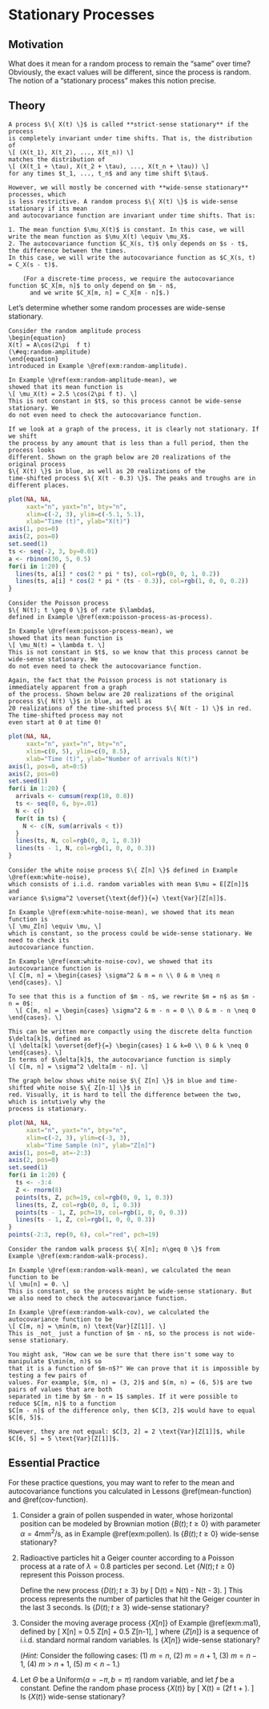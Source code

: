 # Stationary Processes {#stationary}

## Motivation {-}

What does it mean for a random process to remain the "same" over time? 
Obviously, the exact values will be different, since 
the process is random. The notion of a "stationary process" makes this notion precise.

## Theory {-}

```definition
A process $\{ X(t) \}$ is called **strict-sense stationary** if the process 
is completely invariant under time shifts. That is, the distribution of 
\[ (X(t_1), X(t_2), ..., X(t_n)) \]
matches the distribution of 
\[ (X(t_1 + \tau), X(t_2 + \tau), ..., X(t_n + \tau)) \]
for any times $t_1, ..., t_n$ and any time shift $\tau$.

However, we will mostly be concerned with **wide-sense stationary** processes, which 
is less restrictive. A random process $\{ X(t) \}$ is wide-sense stationary if its mean 
and autocovariance function are invariant under time shifts. That is:

1. The mean function $\mu_X(t)$ is constant. In this case, we will write the mean function as $\mu_X(t) \equiv \mu_X$.
2. The autocovariance function $C_X(s, t)$ only depends on $s - t$, the difference between the times. 
In this case, we will write the autocovariance function as $C_X(s, t) = C_X(s - t)$.

    (For a discrete-time process, we require the autocovariance function $C_X[m, n]$ to only depend on $m - n$, 
      and we write $C_X[m, n] = C_X[m - n]$.)
```

Let's determine whether some random processes are wide-sense stationary.

```example
Consider the random amplitude process 
\begin{equation}
X(t) = A\cos(2\pi  f t)
(\#eq:random-amplitude)
\end{equation}
introduced in Example \@ref(exm:random-amplitude). 

In Example \@ref(exm:random-amplitude-mean), we 
showed that its mean function is 
\[ \mu_X(t) = 2.5 \cos(2\pi f t). \]
This is not constant in $t$, so this process cannot be wide-sense stationary. We 
do not even need to check the autocovariance function.

If we look at a graph of the process, it is clearly not stationary. If we shift 
the process by any amount that is less than a full period, then the process looks 
different. Shown on the graph below are 20 realizations of the original process 
$\{ X(t) \}$ in blue, as well as 20 realizations of the 
time-shifted process $\{ X(t - 0.3) \}$. The peaks and troughs are in different places.
```

```r
plot(NA, NA,
     xaxt="n", yaxt="n", bty="n",
     xlim=c(-2, 3), ylim=c(-5.1, 5.1),
     xlab="Time (t)", ylab="X(t)")
axis(1, pos=0)
axis(2, pos=0)
set.seed(1)
ts <- seq(-2, 3, by=0.01)
a <- rbinom(30, 5, 0.5)
for(i in 1:20) {
  lines(ts, a[i] * cos(2 * pi * ts), col=rgb(0, 0, 1, 0.2))
  lines(ts, a[i] * cos(2 * pi * (ts - 0.3)), col=rgb(1, 0, 0, 0.2))
}
```


```example
Consider the Poisson process 
$\{ N(t); t \geq 0 \}$ of rate $\lambda$, 
defined in Example \@ref(exm:poisson-process-as-process).

In Example \@ref(exm:poisson-process-mean), we 
showed that its mean function is 
\[ \mu_N(t) = \lambda t. \]
This is not constant in $t$, so we know that this process cannot be wide-sense stationary. We 
do not even need to check the autocovariance function.

Again, the fact that the Poisson process is not stationary is immediately apparent from a graph 
of the process. Shown below are 20 realizations of the original process $\{ N(t) \}$ in blue, as well as 
20 realizations of the time-shifted process $\{ N(t - 1) \}$ in red. The time-shifted process may not 
even start at 0 at time 0!
```

```r
plot(NA, NA,
     xaxt="n", yaxt="n", bty="n",
     xlim=c(0, 5), ylim=c(0, 8.5),
     xlab="Time (t)", ylab="Number of arrivals N(t)")
axis(1, pos=0, at=0:5)
axis(2, pos=0)
set.seed(1)
for(i in 1:20) {
  arrivals <- cumsum(rexp(10, 0.8))
  ts <- seq(0, 6, by=.01)
  N <- c()
  for(t in ts) {
    N <- c(N, sum(arrivals < t))
  }
  lines(ts, N, col=rgb(0, 0, 1, 0.3))
  lines(ts - 1, N, col=rgb(1, 0, 0, 0.3))
}
```


```example
Consider the white noise process $\{ Z[n] \}$ defined in Example \@ref(exm:white-noise), 
which consists of i.i.d. random variables with mean $\mu = E[Z[n]]$ and 
variance $\sigma^2 \overset{\text{def}}{=} \text{Var}[Z[n]]$. 

In Example \@ref(exm:white-noise-mean), we showed that its mean function is 
\[ \mu_Z[n] \equiv \mu, \]
which is constant, so the process could be wide-sense stationary. We need to check its 
autocovariance function.

In Example \@ref(exm:white-noise-cov), we showed that its autocovariance function is 
\[ C[m, n] = \begin{cases} \sigma^2 & m = n \\ 0 & m \neq n \end{cases}. \]

To see that this is a function of $m - n$, we rewrite $m = n$ as $m - n = 0$:
  \[ C[m, n] = \begin{cases} \sigma^2 & m - n = 0 \\ 0 & m - n \neq 0 \end{cases}. \]

This can be written more compactly using the discrete delta function $\delta[k]$, defined as 
\[ \delta[k] \overset{def}{=} \begin{cases} 1 & k=0 \\ 0 & k \neq 0 \end{cases}. \]
In terms of $\delta[k]$, the autocovariance function is simply 
\[ C[m, n] = \sigma^2 \delta[m - n]. \]

The graph below shows white noise $\{ Z[n] \}$ in blue and time-shifted white noise $\{ Z[n-1] \}$ in 
red. Visually, it is hard to tell the difference between the two, which is intutively why the 
process is stationary.
```

```r
plot(NA, NA,
     xaxt="n", yaxt="n", bty="n",
     xlim=c(-2, 3), ylim=c(-3, 3),
     xlab="Time Sample (n)", ylab="Z[n]")
axis(1, pos=0, at=-2:3)
axis(2, pos=0)
set.seed(1)
for(i in 1:20) {
  ts <- -3:4
  Z <- rnorm(8)
  points(ts, Z, pch=19, col=rgb(0, 0, 1, 0.3))
  lines(ts, Z, col=rgb(0, 0, 1, 0.3))
  points(ts - 1, Z, pch=19, col=rgb(1, 0, 0, 0.3))
  lines(ts - 1, Z, col=rgb(1, 0, 0, 0.3))
}
points(-2:3, rep(0, 6), col="red", pch=19)
```

```example
Consider the random walk process $\{ X[n]; n\geq 0 \}$ from 
Example \@ref(exm:random-walk-process). 

In Example \@ref(exm:random-walk-mean), we calculated the mean function to be
\[ \mu[n] = 0. \]
This is constant, so the process might be wide-sense stationary. But 
we also need to check the autocovariance function.

In Example \@ref(exm:random-walk-cov), we calculated the autocovariance function to be 
\[ C[m, n] = \min(m, n) \text{Var}[Z[1]]. \]
This is _not_ just a function of $m - n$, so the process is not wide-sense stationary.

You might ask, "How can we be sure that there isn't some way to manipulate $\min(m, n)$ so 
that it is a function of $m-n$?" We can prove that it is impossible by testing a few pairs of 
values. For example, $(m, n) = (3, 2)$ and $(m, n) = (6, 5)$ are two pairs of values that are both 
separated in time by $m - n = 1$ samples. If it were possible to reduce $C[m, n]$ to a function 
$C[m - n]$ of the difference only, then $C[3, 2]$ would have to equal $C[6, 5]$. 

However, they are not equal: $C[3, 2] = 2 \text{Var}[Z[1]]$, while $C[6, 5] = 5 \text{Var}[Z[1]]$.
```


## Essential Practice {-}

For these practice questions, you may want to refer to the mean and autocovariance functions you 
calculated in Lessons \@ref(mean-function) and \@ref(cov-function).

1. Consider a grain of pollen suspended in water, whose horizontal position can be modeled by 
Brownian motion $\{B(t); t \geq 0\}$ with parameter $\alpha=4 \text{mm}^2/\text{s}$, as in Example \@ref(exm:pollen).
Is $\{ B(t); t \geq 0 \}$ wide-sense stationary?

2. Radioactive particles hit a Geiger counter according to a Poisson process 
at a rate of $\lambda=0.8$ particles per second. Let $\{ N(t); t \geq 0 \}$ represent this Poisson process.

    Define the new process $\{ D(t); t \geq 3 \}$ by 
    \[ D(t) = N(t) - N(t - 3). \]
    This process represents the number of particles that hit the Geiger counter in the last 3 seconds. 
    Is $\{ D(t); t \geq 3 \}$ wide-sense stationary?
 
3. Consider the moving average process $\{ X[n] \}$ of Example \@ref(exm:ma1), defined by 
\[ X[n] = 0.5 Z[n] + 0.5 Z[n-1], \]
where $\{ Z[n] \}$ is a sequence of i.i.d. standard normal random variables. 
Is $\{ X[n] \}$ wide-sense stationary?

    (_Hint:_ Consider the following cases: (1) $m = n$, (2) $m = n+1$, (3) $m = n-1$, (4) $m > n+1$, (5) $m < n-1$.)
    
4. Let $\Theta$ be a $\text{Uniform}(a=-\pi, b=\pi)$ random variable, and let $f$ be a constant. 
Define the random phase process $\{ X(t) \}$ by
\[ X(t) = \cos(2\pi f t + \Theta). \]
Is $\{ X(t) \}$ wide-sense stationary?
